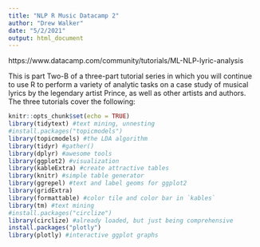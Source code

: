 ```yaml
---
title: "NLP R Music Datacamp 2"
author: "Drew Walker"
date: "5/2/2021"
output: html_document
---
```


https://www.datacamp.com/community/tutorials/ML-NLP-lyric-analysis 

This is part Two-B of a three-part tutorial series in which you will continue to use R to perform a variety of analytic tasks on a case study of musical lyrics by the legendary artist Prince, as well as other artists and authors. The three tutorials cover the following:

```r
knitr::opts_chunk$set(echo = TRUE)
library(tidytext) #text mining, unnesting
#install.packages("topicmodels")
library(topicmodels) #the LDA algorithm
library(tidyr) #gather()
library(dplyr) #awesome tools
library(ggplot2) #visualization
library(kableExtra) #create attractive tables
library(knitr) #simple table generator
library(ggrepel) #text and label geoms for ggplot2
library(gridExtra)
library(formattable) #color tile and color bar in `kables`
library(tm) #text mining
#install.packages("circlize")
library(circlize) #already loaded, but just being comprehensive
install.packages("plotly")
library(plotly) #interactive ggplot graphs
```
